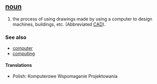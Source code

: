 == [[noun]] ==
#the process of using drawings made by using a computer to design machines, buildings, etc. (Abbreviated [[CAD]]).

=== See also ===
*[[computer]]
*[[computing]]

====Translations====
*Polish: Komputerowe Wspomaganie Projektowania